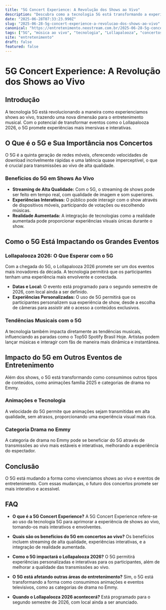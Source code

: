 ```yaml
---
title: "5G Concert Experience: A Revolução dos Shows ao Vivo"
description: "Descubra como a tecnologia 5G está transformando a experiência de shows ao vivo, com insights sobre as datas do Lollapalooza 2026 e tendências musicais."
date: "2025-06-28T07:33:23.990Z"
slug: "2025-06-28-5g-concert-experience-a-revolucao-dos-shows-ao-vivo"
canonical: "https://entretenimento.neostream.com.br/2025-06-28-5g-concert-experience-a-revolucao-dos-shows-ao-vivo"
tags: ["5G", "música ao vivo", "tecnologia", "Lollapalooza", "concertos"]
site: "entretenimento"
draft: false
featured: false
---
```


# 5G Concert Experience: A Revolução dos Shows ao Vivo

## Introdução

A tecnologia 5G está revolucionando a maneira como experienciamos shows ao vivo, trazendo uma nova dimensão para o entretenimento musical. Com o potencial de transformar eventos como o Lollapalooza 2026, o 5G promete experiências mais imersivas e interativas.

## O Que é o 5G e Sua Importância nos Concertos

O 5G é a quinta geração de redes móveis, oferecendo velocidades de download incrivelmente rápidas e uma latência quase imperceptível, o que é crucial para transmissões ao vivo de alta qualidade.

### Benefícios do 5G em Shows Ao Vivo

- **Streaming de Alta Qualidade:** Com o 5G, o streaming de shows pode ser feito em tempo real, com qualidade de imagem e som superiores.
- **Experiências Interativas:** O público pode interagir com o show através de dispositivos móveis, participando de votações ou escolhendo músicas.
- **Realidade Aumentada:** A integração de tecnologias como a realidade aumentada pode proporcionar experiências visuais únicas durante o show.

## Como o 5G Está Impactando os Grandes Eventos

### Lollapalooza 2026: O Que Esperar com o 5G

Com a chegada do 5G, o Lollapalooza 2026 promete ser um dos eventos mais inovadores da década. A tecnologia permitirá que os participantes tenham uma experiência mais envolvente e conectada.

- **Datas e Local:** O evento está programado para o segundo semestre de 2026, com local ainda a ser definido.
- **Experiências Personalizadas:** O uso de 5G permitirá que os participantes personalizem sua experiência de show, desde a escolha de câmeras para assistir até o acesso a conteúdos exclusivos.

### Tendências Musicais com o 5G

A tecnologia também impacta diretamente as tendências musicais, influenciando as paradas como o Top50 Spotify Brasil Hoje. Artistas podem lançar músicas e interagir com fãs de maneira mais dinâmica e instantânea.

## Impacto do 5G em Outros Eventos de Entretenimento

Além dos shows, o 5G está transformando como consumimos outros tipos de conteúdos, como animações família 2025 e categorias de drama no Emmy.

### Animações e Tecnologia

A velocidade do 5G permite que animações sejam transmitidas em alta qualidade, sem atrasos, proporcionando uma experiência visual mais rica.

### Categoria Drama no Emmy

A categoria de drama no Emmy pode se beneficiar do 5G através de transmissões ao vivo mais estáveis e interativas, melhorando a experiência do espectador.

## Conclusão

O 5G está mudando a forma como vivenciamos shows ao vivo e eventos de entretenimento. Com essas mudanças, o futuro dos concertos promete ser mais interativo e acessível.

## FAQ

- **O que é a 5G Concert Experience?**
  A 5G Concert Experience refere-se ao uso da tecnologia 5G para aprimorar a experiência de shows ao vivo, tornando-os mais interativos e envolventes.

- **Quais são os benefícios do 5G em concertos ao vivo?**
  Os benefícios incluem streaming de alta qualidade, experiências interativas, e a integração de realidade aumentada.

- **Como o 5G impactará o Lollapalooza 2026?**
  O 5G permitirá experiências personalizadas e interativas para os participantes, além de melhorar a qualidade das transmissões ao vivo.

- **O 5G está afetando outras áreas do entretenimento?**
  Sim, o 5G está transformando a forma como consumimos animações e eventos televisivos, como as categorias de drama no Emmy.

- **Quando o Lollapalooza 2026 acontecerá?**
  Está programado para o segundo semestre de 2026, com local ainda a ser anunciado.